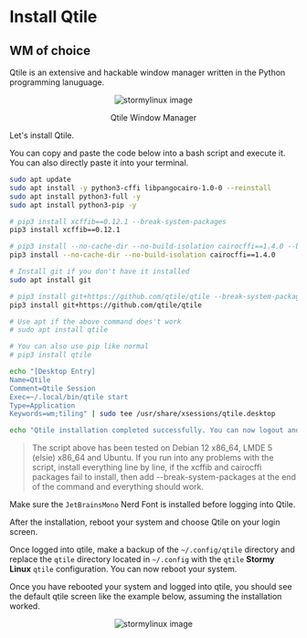 
# Install Qtile

## WM of choice

Qtile is an extensive and hackable window manager written in the Python programming lanuguage.

<div align="center">

<Image src={qtile} alt="stormylinux image"/>


Qtile Window Manager

</div>

Let's install Qtile.

You can copy and paste the code below into a bash script and execute it. You can also directly paste it into your terminal.

```bash
sudo apt update
sudo apt install -y python3-cffi libpangocairo-1.0-0 --reinstall
sudo apt install python3-full -y
sudo apt install python3-pip -y

# pip3 install xcffib==0.12.1 --break-system-packages
pip3 install xcffib==0.12.1

# pip3 install --no-cache-dir --no-build-isolation cairocffi==1.4.0 --break-system-packages
pip3 install --no-cache-dir --no-build-isolation cairocffi==1.4.0

# Install git if you don't have it installed
sudo apt install git

# pip3 install git+https://github.com/qtile/qtile --break-system-packages
pip3 install git+https://github.com/qtile/qtile

# Use apt if the above command does't work
# sudo apt install qtile

# You can also use pip like normal
# pip3 install qtile

echo "[Desktop Entry]
Name=Qtile
Comment=Qtile Session
Exec=~/.local/bin/qtile start
Type=Application
Keywords=wm;tiling" | sudo tee /usr/share/xsessions/qtile.desktop

echo "Qtile installation completed successfully. You can now logout and select Qtile from your session manager."

```
> The script above has been tested on Debian 12 x86_64, LMDE 5 (elsie) x86_64 and Ubuntu. If you run into any problems with the script, install everything line by line, if the xcffib and cairocffi packages fail to install, then add --break-system-packages at the end of the command and everything should work.

Make sure the `JetBrainsMono` Nerd Font is installed before logging into Qtile.

After the installation, reboot your system and choose Qtile on your login screen.

Once logged into qtile, make a backup of the `~/.config/qtile` directory and replace the `qtile` directory located in `~/.config` with the `qtile` **Stormy Linux** `qtile` configuration. You can now reboot your system.

Once you have rebooted your system and logged into qtile, you should see the default qtile screen like the example below, assuming the installation worked.

<div align="center">

<Image src={stormyimage} alt="stormylinux image"/>

</div>